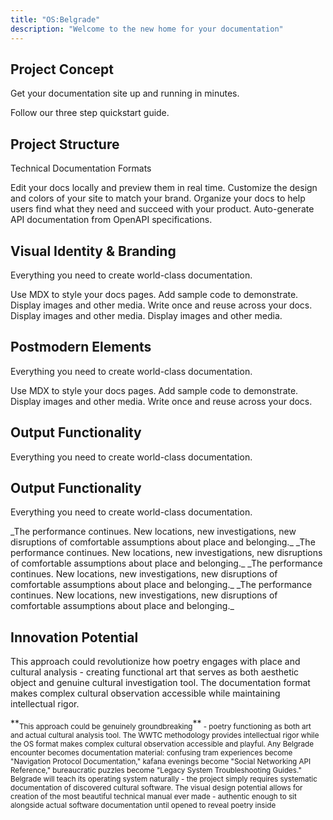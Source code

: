 ```yaml
---
title: "OS:Belgrade"
description: "Welcome to the new home for your documentation"
---
```


## Project Concept

Get your documentation site up and running in minutes.

<Card title="Start here" icon="rocket" horizontal href="/quickstart">
  Follow our three step quickstart guide.
</Card>

## Project Structure

Technical Documentation Formats

<Columns cols={2}>
  <Card title="Core Functions" icon="hand-sparkles" href="/development">
    Edit your docs locally and preview them in real time.
  </Card>
  <Card title="User Interface" icon="palette" href="/essentials/settings">
    Customize the design and colors of your site to match your brand.
  </Card>
  <Card title="Background Processes" icon="map" href="/essentials/navigation">
    Organize your docs to help users find what they need and succeed with your product.
  </Card>
  <Card title="System Errors & Patches" icon="terminal" href="/api-reference/introduction">
    Auto-generate API documentation from OpenAPI specifications.
  </Card>
</Columns>

## Visual Identity & Branding

Everything you need to create world-class documentation.

<Columns cols={2}>
  <Card title="System Requirements" icon="pen-fancy" href="/essentials/markdown">
    Use MDX to style your docs pages.
  </Card>
  <Card title="Installation Guides" icon="code" href="/essentials/code">
    Add sample code to demonstrate.
  </Card>
  <Card title="Error Messages" icon="image" href="/essentials/images">
    Display images and other media.
  </Card>
  <Card title="Troubleshooting" icon="recycle" href="/essentials/reusable-snippets">
    Write once and reuse across your docs.
  </Card>
  <Card title="Warranty Disclaimers" icon="sparkles">
    Display images and other media.
  </Card>
  <Card title="Tecnical Support" icon="sparkles">
    Display images and other media.
  </Card>
</Columns>

## Postmodern Elements

Everything you need to create world-class documentation.

<Columns cols={2}>
  <Card title="The Unread Manual Paradox" icon="pen-fancy" href="/essentials/markdown">
    Use MDX to style your docs pages.
  </Card>
  <Card title="Installation Guides" icon="code" href="/essentials/code">
    Add sample code to demonstrate.
  </Card>
  <Card title="Field Studies" icon="image" href="/essentials/images">
    Display images and other media.
  </Card>
  <Card title="Troubleshooting" icon="recycle" href="/essentials/reusable-snippets">
    Write once and reuse across your docs.
  </Card>
</Columns>

## Output Functionality

Everything you need to create world-class documentation.

<AccordionGroup>
  <Accordion title="New Accordion" icon="sparkles">
    
  </Accordion>
  <Accordion title="New Accordion" icon="sparkles">
    
  </Accordion>
  <Accordion title="New Accordion" icon="sparkles">
    
  </Accordion>
</AccordionGroup>

## Output Functionality

Everything you need to create world-class documentation.

<Steps>
  <Step title="Primary Publication" icon="sparkles">
    _The performance continues. New locations, new investigations, new disruptions of comfortable assumptions about place and belonging._
  </Step>
  <Step title="Supplementary Materials" icon="sparkles" stepNumber={2}>
    _The performance continues. New locations, new investigations, new disruptions of comfortable assumptions about place and belonging._
  </Step>
  <Step title="WWTC Integration" icon="sparkles">
    _The performance continues. New locations, new investigations, new disruptions of comfortable assumptions about place and belonging._
  </Step>
  <Step title="Timeline Flexibility" icon="sparkles">
    _The performance continues. New locations, new investigations, new disruptions of comfortable assumptions about place and belonging._
  </Step>
</Steps>

## Innovation Potential

This approach could revolutionize how poetry engages with place and cultural analysis - creating functional art that serves as both aesthetic object and genuine cultural investigation tool. The documentation format makes complex cultural observation accessible while maintaining intellectual rigor.

<Note>
  **<sub>This approach could be genuinely groundbreaking</sub>**<sub> - poetry functioning as both art and actual cultural analysis tool. The WWTC methodology provides intellectual rigor while the OS format makes complex cultural observation accessible and playful. Any Belgrade encounter becomes documentation material: confusing tram experiences become "Navigation Protocol Documentation," kafana evenings become "Social Networking API Reference," bureaucratic puzzles become "Legacy System Troubleshooting Guides." Belgrade will teach its operating system naturally - the project simply requires systematic documentation of discovered cultural software. The visual design potential allows for creation of the most beautiful technical manual ever made - authentic enough to sit alongside actual software documentation until opened to reveal poetry inside</sub>
</Note>